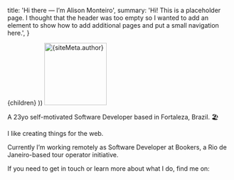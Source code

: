 
  title: 'Hi there — I’m Alison Monteiro',
  summary:
    'Hi! This is a placeholder page. I thought that the header was too empty so I wanted to add an element to show how to add additional pages and put a small navigation here.',
}

  <Page path={router.pathname} meta={meta}>
    {children}
  </Page>
))

<img width='140' src='/static/profile.png' alt={siteMeta.author} />

A 23yo self-motivated Software Developer based in Fortaleza, Brazil. 🏖

I like creating things for the web.

Currently I’m working remotely as Software Developer 
at Bookers, a Rio de Janeiro-based tour operator initiative.

If you need to get in touch or learn more about what I do, find me on:

